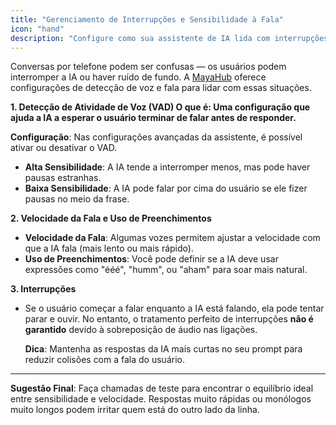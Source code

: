 ```yaml
---
title: "Gerenciamento de Interrupções e Sensibilidade à Fala"
icon: "hand"
description: "Configure como sua assistente de IA lida com interrupções, detecção de voz e padrões de fala"
---
```


Conversas por telefone podem ser confusas — os usuários podem interromper a IA ou haver ruído de fundo. A [MayaHub](http://mayahub.ai) oferece configurações de detecção de voz e fala para lidar com essas situações.

**1. Detecção de Atividade de Voz (VAD) O que é: Uma configuração que ajuda a IA a esperar o usuário terminar de falar antes de responder.**

**Configuração**: Nas configurações avançadas da assistente, é possível ativar ou desativar o VAD.

- **Alta Sensibilidade**: A IA tende a interromper menos, mas pode haver pausas estranhas.
- **Baixa Sensibilidade**: A IA pode falar por cima do usuário se ele fizer pausas no meio da frase.

**2. Velocidade da Fala e Uso de Preenchimentos**

- **Velocidade da Fala**: Algumas vozes permitem ajustar a velocidade com que a IA fala (mais lento ou mais rápido).
- **Uso de Preenchimentos**: Você pode definir se a IA deve usar expressões como "ééé", "humm", ou "aham" para soar mais natural.

**3. Interrupções**

- Se o usuário começar a falar enquanto a IA está falando, ela pode tentar parar e ouvir. No entanto, o tratamento perfeito de interrupções **não é garantido** devido à sobreposição de áudio nas ligações.

  **Dica**: Mantenha as respostas da IA mais curtas no seu prompt para reduzir colisões com a fala do usuário.

---

**Sugestão Final**: Faça chamadas de teste para encontrar o equilíbrio ideal entre sensibilidade e velocidade. Respostas muito rápidas ou monólogos muito longos podem irritar quem está do outro lado da linha.
